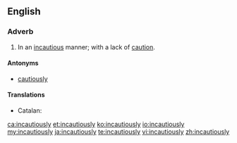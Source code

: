 ==English==

===Adverb===
{{en-adv}}
# In an [[incautious]] manner; with a lack of [[caution]].

====Antonyms====
* [[cautiously]]

====Translations====
{{trans-top|without caution}}
* Catalan: {{t|ca|incautament}}
{{trans-mid}}
{{trans-bottom}}

[[ca:incautiously]]
[[et:incautiously]]
[[ko:incautiously]]
[[io:incautiously]]
[[my:incautiously]]
[[ja:incautiously]]
[[te:incautiously]]
[[vi:incautiously]]
[[zh:incautiously]]